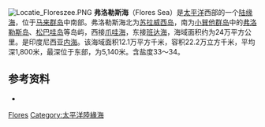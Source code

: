 [[File:Locatie_Floreszee.PNG|thumb]]
'''弗洛勒斯海'''（Flores Sea）是[[太平洋|太平洋]]西部的一个[[陆缘海|陆缘海]]，位于[[马来群岛|马来群岛]]中南部。弗洛勒斯海北为[[苏拉威西岛|苏拉威西岛]]，南为[[小巽他群岛|小巽他群岛]]中的[[弗洛勒斯岛|弗洛勒斯岛]]、[[松巴哇岛|松巴哇岛]]等岛屿，西接[[爪哇海|爪哇海]]，东接[[班达海|班达海]]，海域面积约为24万平方公里。是印度尼西亚[[内海|内海]]。该海域面积12.1万平方千米，容积22.2万立方千米，平均深1,800米，最深位于东部，为5,140米。含盐度33～34。

== 参考资料 ==

* {{Cite web|title=弗洛勒斯海|url=http://h.bkzx.cn/item/202584|accessdate=2020-10-01|author=徐成龙|date=|format=|work=《[[中国大百科全书|中国大百科全书]]》（第二版）|publisher=中国大百科全书出版社|language=zh-cn}}
{{List of seas}}
[[Category:印度尼西亞海域|Flores]]
[[Category:太平洋陸緣海|Category:太平洋陸緣海]]